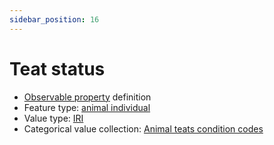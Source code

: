 ```yaml
---
sidebar_position: 16
---
```



# Teat status

- [Observable property](/viewers/dawe-vocabs?uri=https://linked.data.gov.au/def/nrm/2ad2e5ec-ec5c-4541-a98c-85278e93ad67) definition
- Feature type: [animal individual](http://linked.data.gov.au/def/tern-cv/ecb855ed-50e1-4299-8491-861759ef40b7)
- Value type: [IRI](https://w3id.org/tern/ontologies/tern/IRI)
- Categorical value collection: [Animal teats condition codes](/viewers/dawe-vocabs?uri=https://linked.data.gov.au/def/nrm/d2665d51-db1d-48ad-a80d-48593d280b76)

<Example protocolModule="vertebrate-identify" observableProperty="https://linked.data.gov.au/def/nrm/2ad2e5ec-ec5c-4541-a98c-85278e93ad67" />
